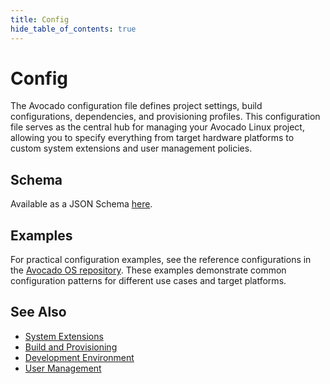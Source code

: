 ```yaml
---
title: Config
hide_table_of_contents: true
---
```



# Config

The Avocado configuration file defines project settings, build configurations, dependencies, and provisioning profiles. This configuration file serves as the central hub for managing your Avocado Linux project, allowing you to specify everything from target hardware platforms to custom system extensions and user management policies.

## Schema

Available as a JSON Schema [here](/schemas/avocado-config.json).

<AvocadoConfigSchema showLegend={false} showSearch={false} showExamples={true} />

## Examples

For practical configuration examples, see the reference configurations in the [Avocado OS repository](https://github.com/avocado-linux/avocado-os/tree/main/references). These examples demonstrate common configuration patterns for different use cases and target platforms.

## See Also

- [System Extensions](../system-extensions.md)
- [Build and Provisioning](../build-provisioning.md)
- [Development Environment](../development-environment.md)
- [User Management](../user-management.md)
